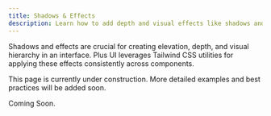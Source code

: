 ```yaml
---
title: Shadows & Effects
description: Learn how to add depth and visual effects like shadows and blurs in Plus UI.
---
```


Shadows and effects are crucial for creating elevation, depth, and visual hierarchy in an interface. Plus UI leverages Tailwind CSS utilities for applying these effects consistently across components.

<Aside type="note">
  This page is currently under construction. More detailed examples and best practices will be added soon.
</Aside>

Coming Soon.

